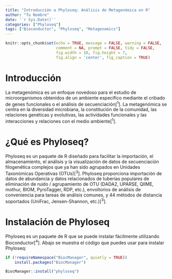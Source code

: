 ```yaml
---
title: "Introducción a Phyloseq: Análisis de Metagenómica en R"
author: "Tu Nombre"
date: '`r Sys.Date()`'
categories: ["Phyloseq"]
tags: ["Bioconductor", "Phyloseq", "Metagenomics"]
--- 
```


```r
  
knitr::opts_chunk$set(echo = TRUE, message = FALSE, warning = FALSE, 
                      comment = NA, prompt = FALSE, tidy = FALSE, 
                      fig.width = 10, fig.height = 7,
                      fig.align = 'center', fig_caption = TRUE)

```

# Introducción

La metagenómica es un enfoque novedoso para el estudio de microorganismos obtenidos de un ambiente específico mediante el cribado de genes funcionales o el análisis de secuenciación[^1^]. La metagenómica se centra en la diversidad microbiana, la constitución de la comunidad, las relaciones genéticas y evolutivas, las actividades funcionales y las interacciones y relaciones con el medio ambiente[^1^]. 

# ¿Qué es Phyloseq?

Phyloseq es un paquete de R diseñado para facilitar la importación, el almacenamiento, el análisis y la visualización de datos de secuenciación filogenética complejos que ya han sido agrupados en Unidades Taxonómicas Operativas (OTUs)[^3^]. Phyloseq proporciona importación de datos de abundancia y datos relacionados de tuberías populares de eliminación de ruido / agrupamiento de OTU (DADA2, UPARSE, QIIME, mothur, BIOM, PyroTagger, RDP, etc.), envoltorios de análisis de conveniencia para tareas de análisis comunes, y 44 métodos de distancia soportados (UniFrac, Jensen-Shannon, etc.)[^3^].

# Instalación de Phyloseq

Phyloseq es un paquete de R que se puede instalar fácilmente utilizando Bioconductor[^4^]. Abajo se muestra el código que puedes usar para instalar Phyloseq:

```r

if (!requireNamespace("BiocManager", quietly = TRUE))
    install.packages("BiocManager")

BiocManager::install("phyloseq")

```
